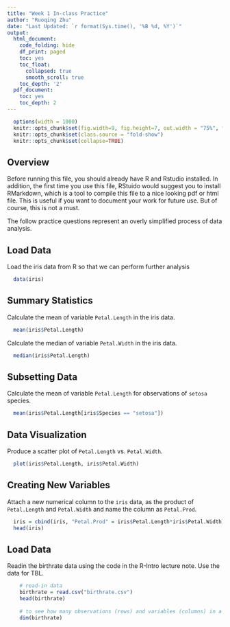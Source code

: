 ```yaml
---
title: "Week 1 In-class Practice"
author: "Ruoqing Zhu"
date: "Last Updated: `r format(Sys.time(), '%B %d, %Y')`"
output:
  html_document:
    code_folding: hide
    df_print: paged
    toc: yes
    toc_float:
      collapsed: true
      smooth_scroll: true
    toc_depth: '2'
  pdf_document:
    toc: yes
    toc_depth: 2
---
```


```r
  options(width = 1000)
  knitr::opts_chunk$set(fig.width=9, fig.height=7, out.width = "75%", fig.align = 'center')
  knitr::opts_chunk$set(class.source = "fold-show")
  knitr::opts_chunk$set(collapse=TRUE)
```

## Overview 

Before running this file, you should already have R and Rstudio installed. In addition, the first time you use this file, RStuido would suggest you to install RMarkdown, which is a tool to compile this file to a nice looking pdf or html file. This is useful if you want to document your work for future use. But of course, this is not a must. 

The follow practice questions represent an overly simplified process of data analysis. 

## Load Data

Load the iris data from R so that we can perform further analysis 

```r
  data(iris)
```

## Summary Statistics

Calculate the mean of variable `Petal.Length` in the iris data. 

```r
  mean(iris$Petal.Length)
```

Calculate the median of variable `Petal.Width` in the iris data. 

```r
  median(iris$Petal.Length)
```

## Subsetting Data

Calculate the mean of variable `Petal.Length` for observations of `setosa` species.

```r
  mean(iris$Petal.Length[iris$Species == "setosa"])
```

## Data Visualization

Produce a scatter plot of `Petal.Length` vs. `Petal.Width`.

```r
  plot(iris$Petal.Length, iris$Petal.Width)
```

## Creating New Variables

Attach a new numerical column to the `iris` data, as the product of `Petal.Length` and `Petal.Width` and name the column as `Petal.Prod`.

```r
  iris = cbind(iris, "Petal.Prod" = iris$Petal.Length*iris$Petal.Width)
  head(iris)
```

## Load Data

Readin the birthrate data using the code in the R-Intro lecture note. Use the data for TBL. 

```r
    # read-in data
    birthrate = read.csv("birthrate.csv")
    head(birthrate)
    
    # to see how many observations (rows) and variables (columns) in a dataset
    dim(birthrate)
```

